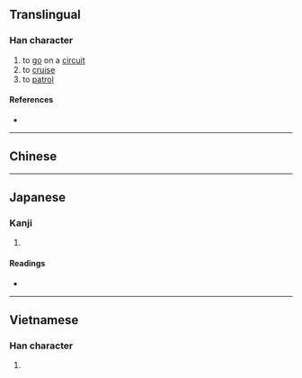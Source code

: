 {{character info/new}}
{{also|巡}}
==Translingual==

===Han character===
{{Han char|rn=54|rad=廴|as=03|sn=6|four=|canj=NKVVV|ids=⿺廴巛}}

# to [[go]] on a [[circuit]]
# to [[cruise]]
# to [[patrol]]

====References====
* {{Han ref|kx=0352.291|dkj=09568|dj=0666.170|hdz=10403.100|uh=5EF5|ud=24309}}

----

==Chinese==
{{zh-see|巡|v}}

----

==Japanese==

===Kanji===
{{ja-kanji|grade=|rs=廴03}}

# {{defn|lang=ja|sort=廴03}}

====Readings====
* {{ja-readings|on=[[じゅん]] (jun)|kun=}}

----

==Vietnamese==

===Han character===
{{vi-hantu|tuần|rs=廴03}}

# {{defn|lang=vi}}